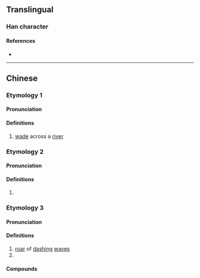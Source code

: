 {{character info}}
==Translingual==

===Han character===
{{Han char|rn=85|rad=水|as=08|sn=11|four=37120|canj=EBB|ids=⿰氵朋}}

====References====
* {{Han ref|kx=0630.050|dkj=17647|dj=1032.070|hdz=31655.050|uh=6DDC|ud=28124|bh=D5F2|bd=54770}}

----

==Chinese==
{{zh-forms}}

===Etymology 1===

====Pronunciation====
{{zh-pron
|m=píng
|c=pang4
|mc=y
|oc=y
|ma=
|cat=v
}}

====Definitions====
{{zh-hanzi}}

# [[wade]] across a [[river]]

===Etymology 2===

====Pronunciation====
{{zh-pron
|m=píng
|c=ping1
|mc=y
|oc=
|cat=n
}}

====Definitions====
{{zh-hanzi}}

# {{zh-used|淜滂|[[sound]] of the [[wind]]|洴淜|[[sound]] of [[water]]}}

===Etymology 3===

====Pronunciation====
{{zh-pron
|m=péng,pēng
|c=paang1
|ma=
|cat=pn
}}

====Definitions====
{{zh-hanzi}}

# [[roar]] of [[dash]]ing [[wave]]s
# {{zh-used in|普淜|[[town]] in [[Yunnan]] [[province]]}}

====Compounds====
{{zh-der|普淜|淜湃}}